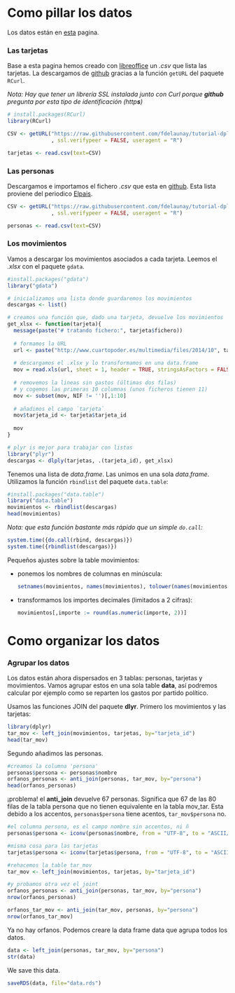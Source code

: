 Como pillar los datos
=====================

Los datos están en [esta](http://www.cuartopoder.es/multimedia/2014/10/11/gastos-de-los-exdirectivos-de-caja-madrid-uno-a-uno-con-las-tarjetas-negras-tabla/3403) pagina.

### Las tarjetas
Base a esta pagina hemos creado con [libreoffice](https://www.libreoffice.org/) un *.csv* que lista las tarjetas. La descargamos de [github](https://github.com/fdelaunay/tutorial-dplyr-es/tree/master/data) gracias a la función `getURL` del paquete `RCurl`.

_Nota: Hay que tener un librería SSL instalada junto con Curl porque **github** pregunta por esta tipo de identificación (http**s**)_

```r
# install.packages(RCurl)
library(RCurl)

CSV <- getURL("https://raw.githubusercontent.com/fdelaunay/tutorial-dplyr-es/master/data/tarjetas.csv"
              , ssl.verifypeer = FALSE, useragent = "R")

tarjetas <- read.csv(text=CSV)

```

### Las personas 

Descargamos e importamos el fichero *.csv* que esta en [github](https://github.com/fdelaunay/tutorial-dplyr-es/tree/master/data). Esta lista proviene del periodico [Elpais](http://elpais.com/especiales/2014/tarjetas-opacas-caja-madrid/).

```r

CSV <- getURL("https://raw.githubusercontent.com/fdelaunay/tutorial-dplyr-es/master/data/personas.csv"
              , ssl.verifypeer = FALSE, useragent = "R")

personas <- read.csv(text=CSV)
```


### Los movimientos

Vamos a descargar los movimientos asociados a cada tarjeta. Leemos el *.xlsx* con el paquete `gdata`.

```r
#install.packages("gdata")
library("gdata")

# inicializamos una lista donde guardaremos los movimientos
descargas <- list()

# creamos una función que, dado una tarjeta, devuelve los movimientos
get_xlsx <- function(tarjeta){
  message(paste("# tratando fichero:", tarjeta$fichero))
  
  # formamos la URL
  url <- paste("http://www.cuartopoder.es/multimedia/files/2014/10", tarjeta$fichero, sep="/")
  
  # descargamos el .xlsx y lo transformamos en una data.frame
  mov = read.xls(url, sheet = 1, header = TRUE, stringsAsFactors = FALSE)
  
  # removemos la lineas sin gastos (últimas dos filas)
  # y cogemos las primeras 10 columnas (unos ficheros tienen 11)
  mov <- subset(mov, NIF != '')[,1:10]
  
  # añadimos el campo `tarjeta`
  mov$tarjeta_id <- tarjeta$tarjeta_id
    
  mov
}

# plyr is mejor para trabajar con listas
library("plyr")
descargas <- dlply(tarjetas, .(tarjeta_id), get_xlsx)

```


Tenemos una lista de *data.frame*. Las unimos en una sola *data.frame*. Utilizamos la función `rbindlist` del paquete `data.table`:

```r
#install.packages("data.table")
library("data.table")
movimientos <- rbindlist(descargas)
head(movimientos)
```

*Nota: que esta función bastante más rápido que un simple `do.call`:*

```r
system.time({do.call(rbind, descargas)})
system.time({rbindlist(descargas)})
```


Pequeños ajustes sobre la table movimientos: 

 * ponemos los nombres de columnas en minúscula:

    ```r
    setnames(movimientos, names(movimientos), tolower(names(movimientos)))
    ```

 * transformamos los importes decimales (limitados a 2 cifras):
    
    ```r
    movimientos[,importe := round(as.numeric(importe, 2))]
    ```



Como organizar los datos
========================

### Agrupar los datos

Los datos están ahora dispersados en 3 tablas: personas, tarjetas y movimientos.
Vamos agrupar estos en una sola table **data**, así podremos calcular por ejemplo como se reparten los gastos por partido político.

Usamos las funciones JOIN del paquete  **dlyr**. Primero los movimientos y las tarjetas:

```r
library(dplyr)
tar_mov <- left_join(movimientos, tarjetas, by="tarjeta_id")
head(tar_mov)
```

Segundo añadimos las personas.

```r
#creamos la columna 'persona'
personas$persona <- personas$nombre
orfanos_personas <- anti_join(personas, tar_mov, by="persona")
head(orfanos_personas)
```

¡problema! el **anti_join** devuelve 67 personas. Significa que 67 de las 80 filas de la tabla persona que no tienen equivalente en la tabla mov_tar. Esta debido a los accentos, `personas$persona` tiene acentos, `tar_mov$persona` no.

```r
#el columna persona, es el campo nombre sin accentos, ni ñ
personas$persona <- iconv(personas$nombre, from = "UTF-8", to = "ASCII//TRANSLIT")

#misma cosa para las tarjetas
tarjetas$persona <- iconv(tarjetas$persona, from = "UTF-8", to = "ASCII//TRANSLIT")

#rehacemos la table tar_mov
tar_mov <- left_join(movimientos, tarjetas, by="tarjeta_id")

#y probamos otra vez el joint
orfanos_personas <- anti_join(personas, tar_mov, by="persona")
nrow(orfanos_personas)

orfanos_tar_mov <- anti_join(tar_mov, personas, by="persona")
nrow(orfanos_tar_mov)

```

Ya no hay orfanos. Podemos creare la data frame data que agrupa todos los datos.

```r
data <- left_join(personas, tar_mov, by="persona")
str(data)
```

We save this data.
```r
saveRDS(data, file="data.rds")
```

